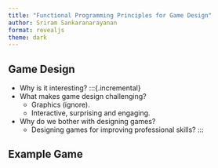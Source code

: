 ```yaml
---
title: "Functional Programming Principles for Game Design"
author: Sriram Sankaranarayanan
format: revealjs
theme: dark 
---
```


## Game Design 

 * Why is it interesting?
:::{.incremental}
 * What makes game design challenging?
   + Graphics (ignore).
   + Interactive, surprising and engaging. 
 * Why do we bother with designing games?
   + Designing games for improving professional skills?
:::


## Example Game 


